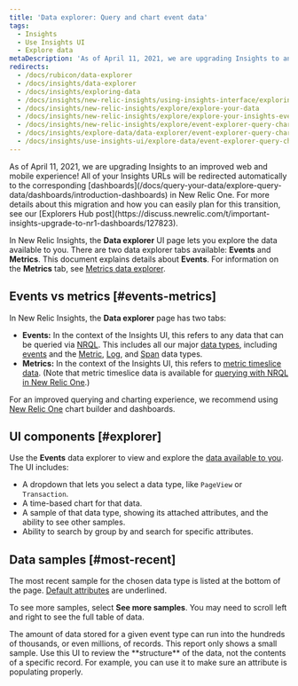 ```yaml
---
title: 'Data explorer: Query and chart event data'
tags:
  - Insights
  - Use Insights UI
  - Explore data
metaDescription: 'As of April 11, 2021, we are upgrading Insights to an improved web and mobile experience with New Relic One Dashboards.'
redirects:
  - /docs/rubicon/data-explorer
  - /docs/insights/data-explorer
  - /docs/insights/exploring-data
  - /docs/insights/new-relic-insights/using-insights-interface/exploring-your-data
  - /docs/insights/new-relic-insights/explore/explore-your-data
  - /docs/insights/new-relic-insights/explore/explore-your-insights-event-data
  - /docs/insights/new-relic-insights/explore/event-explorer-query-chart-your-event-data
  - /docs/insights/explore-data/data-explorer/event-explorer-query-chart-your-event-data
  - /docs/insights/use-insights-ui/explore-data/event-explorer-query-chart-your-event-data
---
```


<Callout variant="important">
  As of April 11, 2021, we are upgrading Insights to an improved web and mobile experience! All of your Insights URLs will be redirected automatically to the corresponding [dashboards](/docs/query-your-data/explore-query-data/dashboards/introduction-dashboards) in New Relic One. For more details about this migration and how you can easily plan for this transition, see our [Explorers Hub post](https://discuss.newrelic.com/t/important-insights-upgrade-to-nr1-dashboards/127823).
</Callout>

In New Relic Insights, the **Data explorer** UI page lets you explore the data available to you. There are two data explorer tabs available: **Events** and **Metrics**. This document explains details about **Events**. For information on the **Metrics** tab, see [Metrics data explorer](/docs/insights/use-insights-ui/explore-data/metric-explorer-search-chart-metrics-sent-new-relic-agents).

## Events vs metrics [#events-metrics]

In New Relic Insights, the **Data explorer** page has two tabs:

* **Events:** In the context of the Insights UI, this refers to any data that can be queried via [NRQL](/docs/query-data/nrql-new-relic-query-language/getting-started/introduction-nrql#what-you-can-query). This includes all our major [data types](/docs/using-new-relic/data/understand-data/new-relic-data-types), including [events](/docs/using-new-relic/data/understand-data/new-relic-data-types#event-data) and the [Metric](/docs/using-new-relic/data/understand-data/new-relic-data-types#dimensional-metrics), [Log](/docs/using-new-relic/data/understand-data/new-relic-data-types#log-data), and [Span](/docs/using-new-relic/data/understand-data/new-relic-data-types#trace-data) data types.
* **Metrics:** In the context of the Insights UI, this refers to [metric timeslice data](/docs/using-new-relic/data/understand-data/new-relic-data-types#timeslice-data). (Note that metric timeslice data is available for [querying with NRQL in New Relic One](/docs/query-data/nrql-new-relic-query-language/nrql-query-tutorials/query-metric-timeslice-data-nrql).)

For an improved querying and charting experience, we recommend using [New Relic One](/docs/new-relic-one/use-new-relic-one/get-started/introduction-new-relic-one) chart builder and dashboards.

## UI components [#explorer]

Use the **Events** data explorer to view and explore the [data available to you](#events-metrics). The UI includes:

* A dropdown that lets you select a data type, like `PageView` or `Transaction`.
* A time-based chart for that data.
* A sample of that data type, showing its attached attributes, and the ability to see other samples.
* Ability to search by group by and search for specific attributes.

## Data samples [#most-recent]

The most recent sample for the chosen data type is listed at the bottom of the page. [Default attributes](/docs/insights/new-relic-insights/decorating-events/insights-attributes) are underlined.

To see more samples, select **See more samples**. You may need to scroll left and right to see the full table of data.

<Callout variant="caution">
  The amount of data stored for a given event type can run into the hundreds of thousands, or even millions, of records. This report only shows a small sample. Use this UI to review the **structure** of the data, not the contents of a specific record. For example, you can use it to make sure an attribute is populating properly.
</Callout>
